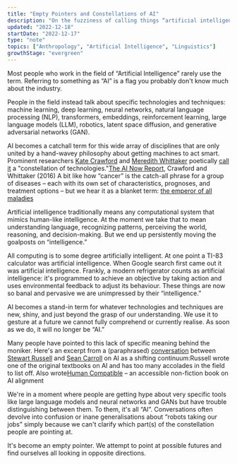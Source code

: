 ```yaml
---
title: "Empty Pointers and Constellations of AI"
description: "On the fuzziness of calling things “artificial intelligence” and moving the goalposts"
updated: "2022-12-18"
startDate: "2022-12-17"
type: "note"
topics: ["Anthropology", "Artificial Intelligence", "Linguistics"]
growthStage: "evergreen"
---
```


<IntroParagraph >
		Most people who work in the field of “Artificial Intelligence” rarely use the
		term. Referring to something as “AI” is a flag you probably don't know much
		about the industry.
</IntroParagraph >

People in the field instead talk about specific technologies and techniques: machine learning, deep learning, neural networks, natural language processing (NLP), transformers, embeddings, reinforcement learning, large language models (LLM), robotics, latent space diffusion, and generative adversarial networks (GAN).

AI becomes a catchall term for this wide array of disciplines that are only united by a hand-wavey philosophy about getting machines to act smart. Prominent researchers [Kate Crawford](https://en.wikipedia.org/wiki/Kate_Crawford) and [Meredith Whittaker](https://en.wikipedia.org/wiki/Meredith_Whittaker) poetically [call it](https://ainowinstitute.org/AI_Now_2016_Report.pdf) a "constellation of technologies."<Footnote idName={1}>[The AI Now Report](https://ainowinstitute.org/AI_Now_2016_Report.pdf), Crawford and Whittaker (2016)</Footnote> A bit like how “cancer” is the catch-all phrase for a group of diseases – each with its own set of characteristics, prognoses, and treatment options – but we hear it as a blanket term: [the emperor of all maladies](https://en.wikipedia.org/wiki/The_Emperor_of_All_Maladies)

Artificial intelligence traditionally means any computational system that mimics human-like intelligence. At the moment we take that to mean understanding language, recognizing patterns, perceiving the world, reasoning, and decision-making. But we end up persistently moving the goalposts on “intelligence.”

All computing is to some degree artificially intelligent. At one point a TI-83 calculator was artificial intelligence. When Google search first came out it was artificial intelligence. Frankly, a modern refrigerator counts as artificial intelligence: it's programmed to achieve an objective by taking action and uses environmental feedback to adjust its behaviour. These things are now so banal and pervasive we are unimpressed by their “intelligence.”

AI becomes a stand-in term for whatever technologies and techniques are new, shiny, and just beyond the grasp of our understanding. We use it to gesture at a future we cannot fully comprehend or currently realise. As soon as we do, it will no longer be “AI.”

Many people have pointed to this lack of specific meaning behind the moniker. Here's an excerpt from a (paraphrased) [conversation](https://youtu.be/txGYG60TICA?t=411) between [Stewart Russell](https://en.wikipedia.org/wiki/Stuart_J._Russell) and [Sean Carroll](https://en.wikipedia.org/wiki/Sean_M._Carroll) on AI as a shifting continuum:<Footnote idName={2}>Russell wrote one of the original textbooks on AI and has too many accolades in the field to list off. Also wrote[Human Compatible](https://en.wikipedia.org/wiki/Human_Compatible) – an accessible non-fiction book on AI alignment</Footnote>

<AIConversation />

We're in a moment where people are getting hype about very specific tools like large language models and neural networks and GANs but have trouble distinguishing between them. To them, it's all “AI”. Conversations often devolve into confusion or inane generalisations about “robots taking our jobs” simply because we can't clarify which part(s) of the constellation people are pointing at.

It's become an empty pointer. We attempt to point at possible futures and find ourselves all looking in opposite directions.
